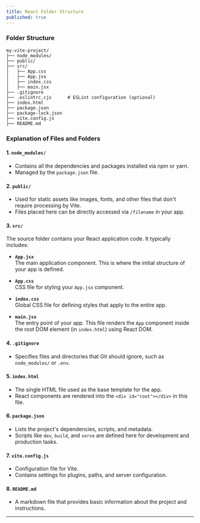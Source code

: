 ```yaml
---
title: React Folder Structure
published: true
---
```


### Folder Structure

```
my-vite-project/
├── node_modules/
├── public/
├── src/
│   ├── App.css
│   ├── App.jsx
│   ├── index.css
│   ├── main.jsx
├── .gitignore
├── .eslintrc.cjs      # ESLint configuration (optional)
├── index.html
├── package.json
├── package-lock.json
├── vite.config.js
├── README.md
```

### Explanation of Files and Folders

#### **1. `node_modules/`**
- Contains all the dependencies and packages installed via npm or yarn.
- Managed by the `package.json` file.

#### **2. `public/`**
- Used for static assets like images, fonts, and other files that don't require processing by Vite.
- Files placed here can be directly accessed via `/filename` in your app.

#### **3. `src/`**
The source folder contains your React application code. It typically includes:
- **`App.jsx`**  
  The main application component. This is where the initial structure of your app is defined.
  
- **`App.css`**  
  CSS file for styling your `App.jsx` component.

- **`index.css`**  
  Global CSS file for defining styles that apply to the entire app.

- **`main.jsx`**  
  The entry point of your app. This file renders the `App` component inside the root DOM element (in `index.html`) using React DOM.

#### **4. `.gitignore`**
- Specifies files and directories that Git should ignore, such as `node_modules/` or `.env`.

#### **5. `index.html`**
- The single HTML file used as the base template for the app.
- React components are rendered into the `<div id="root"></div>` in this file.

#### **6. `package.json`**
- Lists the project's dependencies, scripts, and metadata.
- Scripts like `dev`, `build`, and `serve` are defined here for development and production tasks.

#### **7. `vite.config.js`**
- Configuration file for Vite.  
- Contains settings for plugins, paths, and server configuration.

#### **8. `README.md`**
- A markdown file that provides basic information about the project and instructions.
---

